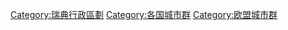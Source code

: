 [[Category:瑞典行政區劃|Category:瑞典行政區劃]]
[[Category:各国城市群|Category:各国城市群]]
[[Category:欧盟城市群‎|Category:欧盟城市群‎]]